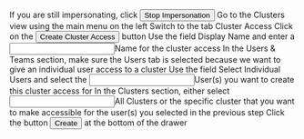 

<Flow id="create-cluster-access-individual">
  <Step>
    If you are still impersonating, click <Button>Stop Impersonation</Button>
  </Step>
  <Step>
    Go to the <NavStep>Clusters</NavStep> view using the main menu on the left
  </Step>
  <Step>
    Switch to the tab <NavStep>Cluster Access</NavStep>
  </Step>
  <Step image="">
    Click on the <Button>Create Cluster Access</Button> button
  </Step>
  <Step image="">
    Use the field <Label>Display Name</Label> and enter a <Input>Name</Input> for the cluster access
  </Step>
  <Step image="">
    In the <Label>Users & Teams</Label> section, make sure the <NavStep>Users</NavStep> tab is selected because we want to give an individual user access to a cluster
  </Step>
  <Step image="">
    Use the field <Label>Select Individual Users</Label> and select the <Input>User(s)</Input> you want to create this cluster access for
  </Step>
  <Step image="">
    In the <Label>Clusters</Label> section, either select <Input>All Clusters</Input> or the specific cluster that you want to make accessible for the user(s) you selected in the previous step
  </Step>
  <Step image="">
    Click the button <Button>Create</Button> at the bottom of the drawer
  </Step>
</Flow>